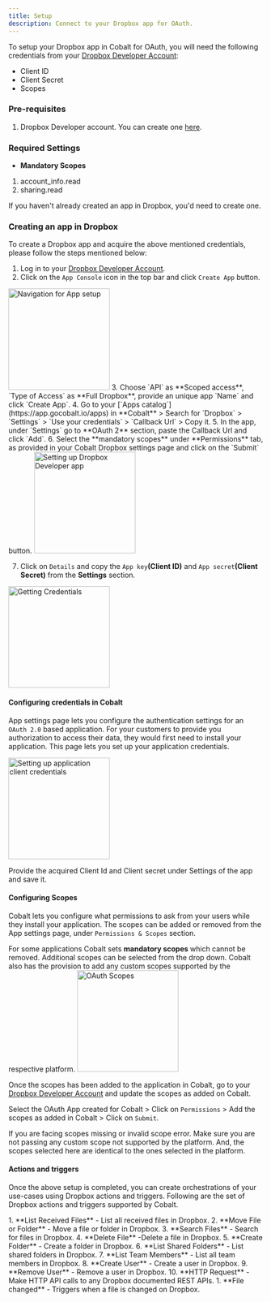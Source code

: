 ```yaml
---
title: Setup
description: Connect to your Dropbox app for OAuth.
---
```

To setup your Dropbox app in Cobalt for OAuth, you will need the following credentials from your [Dropbox Developer Account](https://www.dropbox.com/developers/):
- Client ID
- Client Secret
- Scopes

### Pre-requisites

1. Dropbox Developer account. You can create one [here](https://www.dropbox.com/register).

### Required Settings

* **Mandatory Scopes** 
1. account_info.read
2. sharing.read

<Info>If you haven't already created an app in Dropbox, you'd need to create one.</Info>

### Creating an app in Dropbox

To create a Dropbox app and acquire the above mentioned credentials, please follow the steps mentioned below:

1. Log in to your [Dropbox Developer Account](https://www.dropbox.com/developers/).
2. Click on the `App Console` icon in the top bar and click `Create App` button.
<img height="200" src="/images/Dropbox/dropbox_navigation.png" alt="Navigation for App setup"/>
3. Choose `API` as **Scoped access**, `Type of Access` as **Full Dropbox**, provide an unique app `Name` and click `Create App`.
4. Go to your [`Apps catalog`](https://app.gocobalt.io/apps) in **Cobalt** > Search for `Dropbox` > `Settings` > `Use your credentials` > `Callback Url` > Copy it.
5. In the app, under `Settings` go to **OAuth 2** section, paste the Callback Url and click `Add`.
6. Select the **mandatory scopes** under **Permissions** tab, as provided in your Cobalt Dropbox settings page and click on the `Submit` button.
<img height="200" src="/images/Dropbox/dropbox_config.png" alt="Setting up Dropbox Developer app"/> 

7. Click on `Details` and copy the `App key`**(Client ID)** and `App secret`**(Client Secret)** from the **Settings** section.
<img height="200" src="/images/Dropbox/dropbox_credentials.png" alt="Getting Credentials"/>

#### Configuring credentials in Cobalt
App settings page lets you configure the authentication settings for an `OAuth 2.0` based application. For your customers to provide you authorization to access their data,
they would first need to install your application. This page lets you set up your application credentials.

<img height="200" src="/images/Dropbox/dropbox_cobalt.png" alt="Setting up application client credentials"/>

Provide the acquired Client Id and Client secret under Settings of the app and save it.

#### Configuring Scopes
Cobalt lets you configure what permissions to ask from your users while they install your application. The scopes can be added or removed from the App settings page, under `Permissions & Scopes`
section. 

For some applications Cobalt sets **mandatory scopes** which cannot be removed. Additional scopes can be selected from the drop down. Cobalt also has the provision to add any 
custom scopes supported by the respective platform.
<img height="200" src="/images/Dropbox/dropbox_scopes.png" alt="OAuth Scopes"/>

Once the scopes has been added to the application in Cobalt, go to your [Dropbox Developer Account](https://www.dropbox.com/developers/) and update the scopes as added on Cobalt.

Select the OAuth App created for Cobalt > Click on `Permissions` > Add the scopes as added in Cobalt > Click on `Submit`. 

<Warning>
If you are facing scopes missing or invalid scope error. Make sure you are not passing any custom scope not supported by the platform. And, the scopes selected here are
identical to the ones selected in the platform.
</Warning>

#### Actions and triggers
Once the above setup is completed, you can create orchestrations of your use-cases using Dropbox actions and triggers. Following are the set of Dropbox actions and triggers
supported by Cobalt.

<Tabs>
  <Tab title="Actions">
  <AccordionGroup>
  <Accordion title="Files">
     1. **List Received Files** - List all received files in Dropbox.
     2. **Move File or Folder** - Move a file or folder in Dropbox.
     3. **Search Files** - Search for files in Dropbox.
     4. **Delete File** -Delete a file in Dropbox.
    </Accordion>
    <Accordion title="Folders">
     5. **Create Folder** - Create a folder in Dropbox.
     6. **List Shared Folders** - List shared folders in Dropbox.
      </Accordion>
    <Accordion title="Users">
     7. **List Team Members** - List all team members in Dropbox.
     8. **Create User** - Create a user in Dropbox.
     9. **Remove User** - Remove a user in Dropbox.
       </Accordion>
    <Accordion title="Others">
     10. **HTTP Request** - Make HTTP API calls to any Dropbox documented REST APIs.
  </Accordion>
  </AccordionGroup>
  </Tab>

  <Tab title="Triggers">
         1. **File changed** - Triggers when a file is changed on Dropbox.
  </Tab>
</Tabs>